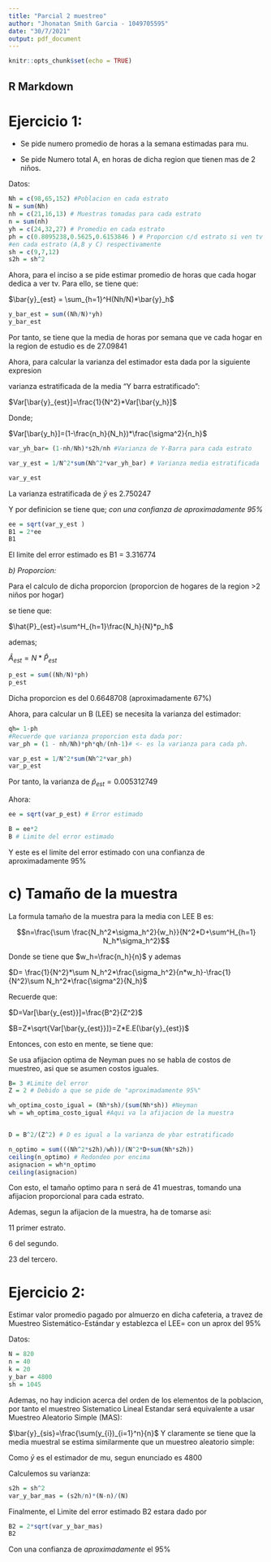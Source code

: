 ```yaml
---
title: "Parcial 2 muestreo"
author: "Jhonatan Smith Garcia - 1049705595"
date: "30/7/2021"
output: pdf_document
---
```


```r
knitr::opts_chunk$set(echo = TRUE)
```

## R Markdown

# Ejercicio 1:

* Se pide numero promedio de horas a la semana estimadas para mu.

* Se pide Numero total A, en horas de dicha region que tienen mas de 2 niños.

Datos:


```r
Nh = c(98,65,152) #Poblacion en cada estrato
N = sum(Nh)
nh = c(21,16,13) # Muestras tomadas para cada estrato
n = sum(nh)
yh = c(24,32,27) # Promedio en cada estrato
ph = c(0.8095238,0.5625,0.6153846 ) # Proporcion c/d estrato si ven tv 
#en cada estrato (A,B y C) respectivamente
sh = c(9,7,12)
s2h = sh^2
```

Ahora, para el inciso a se pide estimar promedio de horas que cada hogar dedica 
a ver tv. Para ello, se tiene que:

$\bar{y}_{est} = \sum_{h=1}^H(Nh/N)*\bar{y}_h$ 

```r
y_bar_est = sum((Nh/N)*yh)
y_bar_est
```
Por tanto, se tiene que la media de horas por semana que ve cada hogar en la 
region de estudio es de 27.09841

Ahora, para calcular la varianza del estimador esta dada por la siguiente 
expresion

 varianza estratificada de la media "Y barra estratificado":

$Var[\bar{y}_{est}]=\frac{1}{N^2}*Var[\bar{y_h}]$

Donde;

$Var[\bar{y_h}]=(1-\frac{n_h}{N_h})*\frac{\sigma^2}{n_h}$


```r

var_yh_bar= (1-nh/Nh)*s2h/nh #Varianza de Y-Barra para cada estrato

var_y_est = 1/N^2*sum(Nh^2*var_yh_bar) # Varianza media estratificada

var_y_est 

```
La varianza estratificada de $\bar{y}$ es 2.750247 


Y por definicion se tiene que; *con una confianza de aproximadamente 95%*
```r
ee = sqrt(var_y_est )
B1 = 2*ee 
B1
```
El limite del error estimado es B1 = 3.316774


*b) Proporcion:*

Para el calculo de dicha proporcion (proporcion de hogares de la region >2 niños
 por hogar)

se tiene que:


$\hat{P}_{est}=\sum^H_{h=1}\frac{N_h}{N}*p_h$

ademas;

$\hat{A}_{est}=N*\hat{P}_{est}$

```r
p_est = sum((Nh/N)*ph) 
p_est
```
Dicha proporcion es del 0.6648708 (aproximadamente 67%)

Ahora, para calcular un B (LEE) se necesita la varianza del estimador:

```r
qh= 1-ph
#Recuerde que varianza proporcion esta dada por:
var_ph = (1 - nh/Nh)*ph*qh/(nh-1)# <- es la varianza para cada ph.

var_p_est = 1/N^2*sum(Nh^2*var_ph)
var_p_est
```
Por tanto, la varianza de $\hat{p}_{est}=0.005312749$

Ahora:

```r
ee = sqrt(var_p_est) # Error estimado

B = ee*2
B # Limite del error estimado
```
Y este es el limite del error estimado con una confianza de aproximadamente 95%

# c) Tamaño de la muestra

La formula tamaño de la muestra para la media con LEE B es:

$$n=\frac{\sum \frac{N_h^2*\sigma_h^2}{w_h}}{N^2*D+\sum^H_{h=1} N_h*\sigma_h^2}$$


Donde se tiene que $w_h=\frac{n_h}{n}$ y ademas

$D= \frac{1}{N^2}*\sum N_h^2*\frac{\sigma_h^2}{n*w_h}-\frac{1}{N^2}\sum N_h^2*\frac{\sigma^2}{N_h}$

Recuerde que:


$D=Var[\bar{y_{est}}]=\frac{B^2}{Z^2}$ 


$B=Z*\sqrt{Var[\bar{y_{est}}]}=Z*E.E(\bar{y}_{est})$ 

Entonces, con esto en mente, se tiene que:

Se usa afijacion optima de Neyman pues no se habla de costos de muestreo, asi que se asumen costos iguales.

```r
B= 3 #Limite del error
Z = 2 # Debido a que se pide de "aproximadamente 95%"

wh_optima_costo_igual = (Nh*sh)/(sum(Nh*sh)) #Neyman
wh = wh_optima_costo_igual #Aqui va la afijacion de la muestra


D = B^2/(Z^2) # D es igual a la varianza de ybar estratificado

n_optimo = sum(((Nh^2*s2h)/wh))/(N^2*D+sum(Nh*s2h))
ceiling(n_optimo) # Redondeo por encima 
asignacion = wh*n_optimo
ceiling(asignacion)

```
Con esto, el tamaño optimo para n será de 41 muestras, tomando una afijacion proporcional para cada estrato.


Ademas, segun la afijacion de la muestra, ha de tomarse asi:

11 primer estrato.

6 del segundo.

23 del tercero. 

# Ejercicio 2: 

Estimar valor promedio pagado por almuerzo en dicha cafeteria, a travez de Muestreo Sistemático-Estándar y establezca el LEE= con un aprox del 95%

Datos:

```r
N = 820
n = 40
k = 20
y_bar = 4800
sh = 1045
```


Ademas, no hay indicion acerca del orden de los elementos de la poblacion, por tanto el muestreo Sistematico Lineal Estandar será equivalente a usar Muestreo Aleatorio Simple (MAS):


$\bar{y}_{sis}=\frac{\sum(y_{i})_{i=1}^n}{n}$ Y claramente se tiene que la media muestral se estima similarmente que un muestreo aleatorio simple:

Como $\bar{y}$ es el estimador de mu, segun enunciado es 4800

Calculemos su varianza:

```r
s2h = sh^2
var_y_bar_mas = (s2h/n)*(N-n)/(N)
```

Finalmente, el Limite del error estimado B2 estara dado por

```r
B2 = 2*sqrt(var_y_bar_mas)
B2
```
Con una confianza de *aproximadamente* el 95%






  